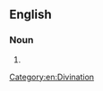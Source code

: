 ==English==

===Noun===
{{en-noun|-}}

# {{alternative spelling of|demonomancy}}

[[Category:en:Divination]]